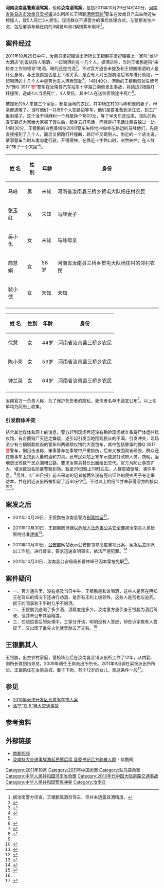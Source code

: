 {{Veil|time=2015-09-12T09:38:19+00:00}}
{{Infobox civilian attack
|title=河南汝南县警察酒驾案
|image= 
|caption=
|map=
|map_caption=
|location={{CHN}}[[河南省|河南省]][[驻马店市|驻马店市]][[汝南县|汝南县]]汝南县汽车站东十字路口南侧
|coordinates=
|date=2011年10月29日
|time=14：40左右
|timezone=[[UTC+8|UTC+8]]
|target=
|motive=酒后驾车撞人
|type=驾车
|weapons=一辆牌照为豫Q 3517 <font color=red>警</font>的[[桑塔纳|桑塔纳]]警车
|fatalities=5
|injuries=3
|victim=
|perp=
|susperp=王银鹏
|numpart=
|dfen=
}}
'''河南汝南县警察酒驾案'''，也称'''汝南酒驾案'''，是指2011年10月29日14时40分，[[河南省|河南省]][[驻马店市|驻马店市]][[汝南县|汝南县]][[梁祝镇|梁祝镇]]派出所所长王银鹏[[酒后驾驶|酒后驾驶]]<ref>据汝南警方侦查，王银鹏属酒后驾车，但并未透露其酒精度。</ref>警车在汝南县汽车站附近失控撞人，致5人死亡3人受伤。现场群众不满警方的事后处理方式，与警察发生冲突，包括肇事车辆在内的3辆警车和2辆殡葬车砸坏<ref name="gzrb">{{cite web|author=练洪洋|title=汝南酒驾案本不该酿成群体事件|url=http://gzdaily.dayoo.com/html/2011-11/01/content_1516800.htm|publisher=广州日报|accessdate=2011-11-01|deadurl=yes|archiveurl=https://web.archive.org/web/20111101140100/http://gzdaily.dayoo.com/html/2011-11/01/content_1516800.htm|archivedate=2011-11-01}}</ref>。

== 案件经过 ==
2011年10月29日中午，汝南县梁祝镇派出所所长王银鹏在梁祝镇镇上一家叫“龙华大酒店”的饭店陪人喝酒，一起喝酒的有十几个人。据酒店称，当时王银鹏是陪“来检查工作的领导”喝酒，喝的还是白酒<ref>{{cite web|author=袁伊文|title=谁和肇事警察一起喝的酒？|url=http://news.ifeng.com/opinion/politics/detail_2011_11/01/10310277_0.shtml|publisher=新京报|accessdate=2011-11-01|archive-date=2011-11-01|archive-url=https://web.archive.org/web/20111101173007/http://news.ifeng.com/opinion/politics/detail_2011_11/01/10310277_0.shtml|dead-url=no}}</ref>。不过官方通告未提及和王银鹏喝酒的人是什么身份，与王银鹏是否是上下级关系，是否有人对王银鹏酒后驾车进行劝阻，一起喝酒的十几个人中是否也有人酒后驾驶<ref name="sw">{{cite web|author=吴金彪 张泰来|title=汝南警察肇事案三大疑问|url=http://finance.qq.com/a/20111101/001263.htm|publisher=齐鲁晚报|accessdate=2011-11-01|archive-date=2011-11-05|archive-url=https://web.archive.org/web/20111105004738/http://finance.qq.com/a/20111101/001263.htm|dead-url=no}}</ref>。14时40分，酒后的王银鹏驾驶车牌号为“豫Q 3517 <font color=red>警</font>”警车在汝南县汽车站东十字路口南侧发生事故，将路边2根路灯杆撞倒，造成4人当场死亡，4人受伤，其中1人在送往医院途中死亡<ref name=xcb />。

被撞死的5人来自三个家庭，都是当地的农民，其中杨庄村的马峰和他的妻子、母亲都遇难了。当时他们一共有9个人在路边等车，他们是要准备到浙江去，到工厂里剥橘子，这个活干得麻利一个月能挣个1800元，等了半天车还没来，领队的赖春安顿好大家给大家买了馒头后，起身去打电话，而就是打电话让赖春躲过一劫。14时30分，王银鹏的白色桑塔纳2000警车失控地冲向坐在路边的马峰他们，先是直接撞到了几个人，而后又把路灯杆撞断，路灯杆又砸到人。附近的一个店主说，肇事警车当时从南向北行驶，开得很快，在靠近十字路口时，突然失控，在人群中“转了一个来回”<ref>{{cite web|author=吴金彪 张泰来|title=最惨一家顷刻三口人离世|url=http://sjb.qlwb.com.cn/html/2011-11/01/content_217778.htm?div=-1|publisher=齐鲁晚报|accessdate=2011-11-01}}</ref>。
{{hideH|遇难者名单}}
{|class="wikitable" border="1" 
|- 
!姓 名
!性别
!年龄
!身份
|-  
|马峰 ||男||未知||河南省汝南县三桥乡贺屯大队杨庄村农民
|-
|张玉红  ||女||未知||马峰妻子
|-
|吴小化 ||女||未知||马峰母亲
|-
|商慧娟 ||女||58岁||河南省汝南县三桥乡贺屯大队杨庄村的邻村农民
|-
|裴小德 ||女||未知||未知
|-
|}
{{hideF}}
{{hideH|伤者名单}}
{|class="wikitable" border="1" 
|- 
!姓 名
!性别
!年龄
!身份
|-  
|徐慧 ||女||44岁||河南省汝南县三桥乡农民
|-
|陈小荣  ||女||59岁||河南省汝南县三桥乡农民
|-
|钟兰英 ||女||64岁||河南省汝南县三桥乡农民
|-
|}
{{hideF}}
汝南官方一负责人称，为了保护死伤者的隐私，死伤者名单不适宜公布<ref>{{cite news|author=孙旭阳|title=汝南车祸肇事派出所所长被批捕 涉嫌以危险方法危害公共安全罪，公安部督察组已到汝南|url=http://epaper.oeeee.com/A/html/2011-10/31/content_1495386.htm|accessdate=2011-11-01|newspaper=南方都市报|date=2011年10月31日|publisher=南方报业传媒集团|location=广州|pages=AA23|language=zh-hans}}{{dead link|date=2018年1月 |bot=InternetArchiveBot |fix-attempted=yes }}</ref>。以上名单均为网络上收集。
=== 引发群体冲突 ===
结合其他媒体和网上的消息，警方赶到现场后还没有勘验现场就准备将尸体运往殡仪馆，有企图毁尸灭迹之嫌疑，遂引起引发当地围观民众的不满，引发冲突，现场至少有三辆侧翻损毁的警车和两辆殡仪馆的大面包车，其中包括肇事的豫Q 3517 <font color=red>警</font>警车，据目击者称，肇事警车在事故中严重损伤，后来又被围观者砸毁，群众还在肇事车上找到大量的酒和刀具。还有民众站上警车示威追打政府人员。夜晚，当地更出现数千民众围堵公路，要求汝南县县长出面给出交代。官方为防止事态扩大，增派数百名防暴警察到场。截至29日晚上10时左右，人群暂被驱散，事件平息。<ref>{{cite web | url=http://www2.cna.com.tw/ShowNews/Detail.aspx?pNewsID=201110300074&pType0=aALL&pTypeSel=0 | title=公安酒駕警車肇事 7人死傷 | publisher=中央社 | accessdate=2011-10-30 }}{{dead link|date=2018年1月 |bot=InternetArchiveBot |fix-attempted=yes }}</ref>另外，《广州日报》前去采访的记者被两名没有亮出证件的便衣男子夺走采访本，并在附近派出所被扣留了近40分钟<ref name=gzrb />。不过以上的细节并未获得官方的核实<ref>{{cite web|author=深圳卫视|title=河南汝南1名警察酒后驾公交车肇事致5死3伤|url=http://v.ifeng.com/news/mainland/201110/0632552c-4f12-4882-97cb-a0334c97f1b5.shtml|publisher=深圳卫视|accessdate=2011-11-01|archive-date=2016-03-04|archive-url=https://web.archive.org/web/20160304114030/http://v.ifeng.com/news/mainland/201110/0632552c-4f12-4882-97cb-a0334c97f1b5.shtml|dead-url=no}}</ref><ref>{{cite web|author=刘一丁 邢世伟|title=河南警察酒驾撞死5人引发群众聚集 警车被砸|url=http://news.163.com/11/1031/03/7HLQPS7A00014AED.html|publisher=网易|accessdate=2011-11-01|archive-url=https://web.archive.org/web/20111101213327/http://news.163.com/11/1031/03/7HLQPS7A00014AED.html|archive-date=2011-11-01|dead-url=yes}}</ref>。

== 案发之后 ==
*2011年10月29日，王银鹏被汝南县警方[[刑事拘留|刑事拘留]]<ref name="xcb">{{cite web|author=中共汝南县委宣传部|title=汝南县城区发生一起特大交通事故肇事者已被依法刑事拘留|url=http://www.rnw.gov.cn/a/runandongtai/20111029/6805.html|publisher=汝南网|accessdate=2011-11-01|deadurl=yes|archiveurl=https://web.archive.org/web/20111101193746/http://www.rnw.gov.cn/a/runandongtai/20111029/6805.html|archivedate=2011-11-01}}</ref>。

*2011年10月30日，王银鹏因涉嫌[[以危险方法危害公共安全罪|以危险方法危害公共安全罪]]被汝南县人民检察院批准[[逮捕|逮捕]]<ref>{{cite web|author=杨大勇|title=汝南酒驾致5死3伤派出所所长被检方批准逮捕|url=http://www.chinanews.com/fz/2011/10-30/3424202.shtml|publisher=中新网|accessdate=2011-11-01|archive-date=2011-10-31|archive-url=https://web.archive.org/web/20111031102146/http://www.chinanews.com/fz/2011/10-30/3424202.shtml|dead-url=no}}</ref>。

*2011年10月30日，[[中华人民共和国公安部|公安部]]网站表示公安部领导高度重视此案，案发后立即派出工作组，进行督查，要求迅速查明事实，依法严惩犯罪。<ref>{{cite web|author=公安部|title=公安部已派出工作组督查河南民警酒后驾车肇事案  要求迅速查明犯罪事实 坚决依法严处|url=http://www.mps.gov.cn/n16/n1237/n1342/n803715/2989898.html|publisher=中华人民共和国公安部|accessdate=2011-11-01|deadurl=yes|archiveurl=https://web.archive.org/web/20111102174515/http://www.mps.gov.cn/n16/n1237/n1342/n803715/2989898.html|archivedate=2011-11-02}}</ref>

*2011年10月31日，汝南县公安局局长曹林峰已因本案被免职<ref>{{cite web|author=孙旭阳|title=派出所长酒驾闯祸 河南省汝南县公安局长被免|url=http://hzdaily.hangzhou.com.cn/dskb/html/2011-11/02/content_1162910.htm|publisher=南方都市报|accessdate=2011-11-02|archive-date=2016-03-04|archive-url=https://web.archive.org/web/20160304193542/http://hzdaily.hangzhou.com.cn/dskb/html/2011-11/02/content_1162910.htm|dead-url=no}}</ref>。

== 案件疑问 == 
* 一、官方通告里，没有提及当日中午，王银鹏是和谁喝酒，这些人是否在明知王在驾车的情况下还进行劝酒、是否有王的上级领导，这些人是否也应追究。据王的同事称王平时几乎不喝酒。
* 二、王银鹏到底喝了多少酒，酒精度是多少，汝南警方虽侦查王银鹏为酒后驾驶，但并未公布其酒精度。 
* 三、在赔偿善后的处理中，三家分开谈，明明没有人答应，却告诉家属有人答应了，又出现了谁先火化就奖励五万元钱。<ref name=sw />

== 王银鹏其人 ==
王银鹏，出生农村家庭，警校毕业后在汝南县金铺派出所工作了12年，从内勤、副所长做到指导员，2009年调任王岗派出所所长。2011年9月调任梁祝派出所所长。王银鹏住在汝南县城，妻子下岗，有个12岁的女儿，家庭条件一般<ref>{{cite web|title=肇事所长家庭条件一般，妻子下岗|url=http://finance.qq.com/a/20111101/001254.htm|publisher=齐鲁晚报|accessdate=2011-11-02|archive-date=2011-11-16|archive-url=https://web.archive.org/web/20111116031137/http://finance.qq.com/a/20111101/001254.htm|dead-url=no}}</ref>。

== 参见 ==
*[[2010年天津开发区恶意驾车撞人案|2010年天津开发区恶意驾车撞人案]]
*[[洛宁“12·5”特大交通事故|洛宁“12·5”特大交通事故]]

== 参考资料==
{{Reflist}}
== 外部链接 ==
* [http://video.sina.com.cn/v/b/64213335-2044496447.html 南都视频]
* [http://v.youku.com/v_show/id_XMzE3OTE0MDI4.html 汝南特大交通事故激起民愤后续 县委书记吕方疏散人群] - 优酷网

[[Category:2011年10月|Category:2011年10月]]
[[Category:2011年中国命案|Category:2011年中国命案]]
[[Category:驻马店命案|Category:驻马店命案]]
[[Category:中华人民共和国河南省命案|Category:中华人民共和国河南省命案]]
[[Category:2010年代中国大陆道路交通事故|Category:2010年代中国大陆道路交通事故]]
[[Category:中华人民共和国警民冲突|Category:中华人民共和国警民冲突]]
[[Category:汝南县|Category:汝南县]]